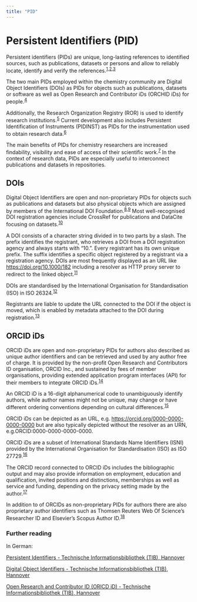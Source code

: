 ```yaml
---
title: "PID"
---
```


# Persistent Identifiers (PID)

Persistent identifiers (PIDs) are unique, long-lasting references to identified sources, such as publications, datasets or persons and allow to reliably locate, identify and verify the references.<sup><a href="https://doi.org/10.5334/dsj-2017-009">1</a>,<a href="https://doi.org/10.2218/ijdc.v8i1.246">2</a>,<a href="https://doi.org/10.1007/s12145-011-0083-6">3</a></sup> 

The two main PIDs employed within the chemistry community are Digital Object Identifiers (DOIs) as PIDs for objects such as publications, datasets or software as well as Open Research and Contributor iDs (ORCHID iDs) for people.<sup><a href="https://doi.org/10.1087/20120404">4</a></sup> 

Additionally, the Research Organization Registry (ROR) is used to identify research institutions.<sup><a href="https://doi.org/10.6087/kcse.192">5</a></sup> Current development also includes Persistent Identification of Instruments (PIDINST) as PIDs for the instrumentation used to obtain research data.<sup><a href="https://doi.org/10.5334/dsj-2020-018">6</a></sup>

The main benefits of PIDs for chemistry researchers are increased findability, visibility and ease of access of their scientific work.<sup><a href="https://doi.org/10.5334/dsj-2017-009">7</a></sup> In the context of research data, PIDs are especially useful to interconnect publications and datasets in repositories.


## DOIs

Digital Object Identifiers are open and non-proprietary PIDs for objects such as  publications and datasets but also physical objects which are assigned by members of the International DOI Foundation.<sup><a href="https://doi.org/10.1081/E-ELIS3-120044418">8</a>,<a href="https://doi.org/10.2481/dsj.4.12">9</a></sup> Most well-recognised DOI registration agencies include CrossRef for publications and DataCite focusing on datasets.<sup><a href="https://doi.org/10.1109/COINFO.2009.66">10</a></sup>             

A DOI consists of a character string divided in to two parts by a slash. The prefix identifies the registrant, who retrieves a DOI from a DOI registration agency and always starts with “10.”. Every registrant has its own unique prefix. The suffix identifies a specific object registered by a registrant via a registration agency. DOIs are most frequently displayed as an URL like https://doi.org/10.1000/182 including a resolver as HTTP proxy server to redirect to the linked object.<sup><a href="https://doi.org/10.1081/E-ELIS3-120044418">11</a></sup>

DOIs are standardised by the International Organisation for Standardisation (ISO) in ISO 26324.<sup><a href="https://www.iso.org/standard/43506.html">12</a></sup>

Registrants are liable to update the URL connected to the DOI if the object is moved, which is enabled by metadata attached to the DOI during registration.<sup><a href="https://support.datacite.org/docs/doi-registration-policy">13</a></sup>

## ORCID iDs

ORCID iDs are open and non-proprietary PIDs for authors also described as unique author identifiers and can be retrieved and used by any author free of charge. It is provided by the non-profit Open Research and Contributors ID organisation, ORCID Inc., and sustained by fees of member organisations, providing extended application program interfaces (API) for their members to integrate ORCID iDs.<sup><a href="https://doi.org/10.1087/20120404">14</a></sup>

An ORCID iD is a 16-digit alphanumerical code to unambiguously identify authors, while author names might not be unique, may change or have different ordering conventions depending on cultural differences.<sup><a href="https://support.orcid.org/hc/en-us/articles/360006897674-Structure-of-the-ORCID-Identifier">15</a></sup> 

ORCID iDs can be depicted as an URL, e.g. https://orcid.org/0000-0000-0000-0000 but are also typically depicted without the resolver as an URN, e.g.ORCID:0000-0000-0000-0000.

ORCID iDs are a subset of International Standards Name Identifiers (ISNI) provided by the International Organisation for Standardisation (ISO) as ISO 27729.<sup><a href="https://doi.org/10.1038/462825a">16</a></sup>

The ORCID record connected to ORCID iDs includes the bibliographic output and may also provide information on employment, education and qualification, invited positions and distinctions, memberships as well as service and funding, depending on the privacy setting made by the author.<sup><a href="https://www.orcid.org">17</a></sup>

In addition to  of ORCIDs as non-proprietary PIDs for authors there are also proprietary author identifiers such as Thomsen Reuters Web Of Science’s Researcher ID and Elsevier’s Scopus Author ID.<sup><a href="https://doi.org/10.1087/20120404">18</a></sup>

### Further reading

In German:

<a href="https://projects.tib.eu/pid-service/persistent-identifiers/persistent-identifiers-pids/">Persistent Identifiers - Technische Informationsbibliothek (TIB), Hannover</a>

<a href="https://projects.tib.eu/pid-service/persistent-identifiers/digital-object-identifiers-dois/">Digital Object Identifiers - Technische Informationsbibliothek (TIB), Hannover</a>

<a href="https://projects.tib.eu/pid-service/persistent-identifiers/open-researcher-and-contributor-id-orcid-id/">Open Research and Contributor ID (ORICD iD) - Technische Informationsbibliothek (TIB), Hannover</a>





